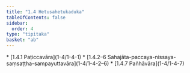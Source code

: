 ```yaml
---
title: "1.4 Hetusahetukaduka"
tableOfContents: false
sidebar:
  order: 4
type: "tipitaka"
basket: "ab"
---
```



<DynamicBreadcrumb />



<TableOfContents>
* [1.4.1 Paṭiccavāra](1-4/1-4-1)
* [1.4.2–6 Sahajāta-paccaya-nissaya-saṃsaṭṭha-sampayuttavāra](1-4/1-4-2–6)
* [1.4.7 Pañhāvāra](1-4/1-4-7)
</TableOfContents>